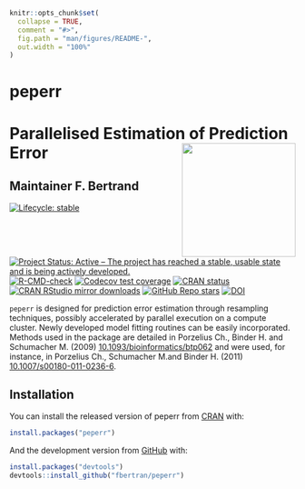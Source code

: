 <!-- README.md is generated from README.Rmd. Please edit that file -->

```r
knitr::opts_chunk$set(
  collapse = TRUE,
  comment = "#>",
  fig.path = "man/figures/README-",
  out.width = "100%"
)
```

# peperr

# Parallelised Estimation of Prediction Error <img src="man/figures/logo.png" align="right" width="200"/>

## Maintainer F. Bertrand


<!-- badges: start -->
[![Lifecycle: stable](https://img.shields.io/badge/lifecycle-stable-green.svg)](https://lifecycle.r-lib.org/articles/stages.html)
[![Project Status: Active – The project has reached a stable, usable state and is being actively developed.](https://www.repostatus.org/badges/latest/active.svg)](https://www.repostatus.org/#active)
[![R-CMD-check](https://github.com/fbertran/peperr/workflows/R-CMD-check/badge.svg)](https://github.com/fbertran/peperr/actions)
[![Codecov test coverage](https://codecov.io/gh/fbertran/peperr/branch/master/graph/badge.svg)](https://app.codecov.io/gh/fbertran/peperr?branch=master)
[![CRAN status](https://www.r-pkg.org/badges/version/peperr)](https://CRAN.R-project.org/package=peperr)
[![CRAN RStudio mirror downloads](https://cranlogs.r-pkg.org/badges/peperr)](https://cran.r-project.org/package=peperr)
[![GitHub Repo stars](https://img.shields.io/github/stars/fbertran/peperr?style=social)](https://github.com/fbertran/peperr)
[![DOI](https://zenodo.org/badge/347140355.svg)](https://zenodo.org/badge/latestdoi/347140355)
<!-- badges: end -->

`peperr` is designed for prediction error estimation through resampling techniques, possibly accelerated by parallel execution on a compute cluster. Newly developed model fitting routines can be easily incorporated. Methods used in the package are detailed in Porzelius Ch., Binder H. and Schumacher M. (2009) [10.1093/bioinformatics/btp062](https://doi.org/10.1093/bioinformatics/btp062) and were used, for instance, in Porzelius Ch., Schumacher M.and  Binder H. (2011) [10.1007/s00180-011-0236-6](https://doi.org/10.1007/s00180-011-0236-6).

## Installation

You can install the released version of peperr from [CRAN](https://CRAN.R-project.org) with:

```r
install.packages("peperr")
```

And the development version from [GitHub](https://github.com/) with:

```r
install.packages("devtools")
devtools::install_github("fbertran/peperr")
```


